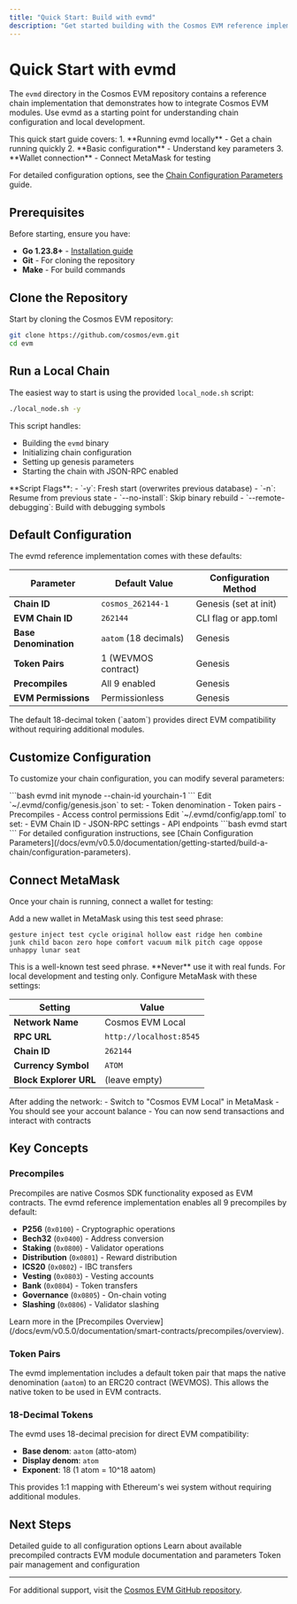 ```yaml
---
title: "Quick Start: Build with evmd"
description: "Get started building with the Cosmos EVM reference implementation (evmd). Run a local chain, configure parameters, and connect your wallet."
---
```


# Quick Start with evmd

The `evmd` directory in the Cosmos EVM repository contains a reference chain implementation that demonstrates how to integrate Cosmos EVM modules. Use evmd as a starting point for understanding chain configuration and local development.

<Info>
This quick start guide covers:
1. **Running evmd locally** - Get a chain running quickly
2. **Basic configuration** - Understand key parameters
3. **Wallet connection** - Connect MetaMask for testing

For detailed configuration options, see the [Chain Configuration Parameters](/docs/evm/v0.5.0/documentation/getting-started/build-a-chain/configuration-parameters) guide.
</Info>

## Prerequisites

Before starting, ensure you have:
- **Go 1.23.8+** - [Installation guide](https://go.dev/doc/install)
- **Git** - For cloning the repository
- **Make** - For build commands

## Clone the Repository

Start by cloning the Cosmos EVM repository:

```bash
git clone https://github.com/cosmos/evm.git
cd evm
```

## Run a Local Chain

The easiest way to start is using the provided `local_node.sh` script:

```bash
./local_node.sh -y
```

This script handles:
- Building the `evmd` binary
- Initializing chain configuration
- Setting up genesis parameters
- Starting the chain with JSON-RPC enabled

<Note>
**Script Flags**:
- `-y`: Fresh start (overwrites previous database)
- `-n`: Resume from previous state
- `--no-install`: Skip binary rebuild
- `--remote-debugging`: Build with debugging symbols
</Note>

## Default Configuration

The evmd reference implementation comes with these defaults:

| Parameter | Default Value | Configuration Method |
|-----------|---------------|---------------------|
| **Chain ID** | `cosmos_262144-1` | Genesis (set at init) |
| **EVM Chain ID** | `262144` | CLI flag or app.toml |
| **Base Denomination** | `aatom` (18 decimals) | Genesis |
| **Token Pairs** | 1 (WEVMOS contract) | Genesis |
| **Precompiles** | All 9 enabled | Genesis |
| **EVM Permissions** | Permissionless | Genesis |

<Tip>
The default 18-decimal token (`aatom`) provides direct EVM compatibility without requiring additional modules.
</Tip>

## Customize Configuration

To customize your chain configuration, you can modify several parameters:

<Steps>
<Step title="Initialize with Custom Chain ID">
```bash
evmd init mynode --chain-id yourchain-1
```
</Step>

<Step title="Configure Genesis">
Edit `~/.evmd/config/genesis.json` to set:
- Token denomination
- Token pairs
- Precompiles
- Access control permissions
</Step>

<Step title="Configure app.toml">
Edit `~/.evmd/config/app.toml` to set:
- EVM Chain ID
- JSON-RPC settings
- API endpoints
</Step>

<Step title="Start Your Chain">
```bash
evmd start
```
</Step>
</Steps>

<Info>
For detailed configuration instructions, see [Chain Configuration Parameters](/docs/evm/v0.5.0/documentation/getting-started/build-a-chain/configuration-parameters).
</Info>

## Connect MetaMask

Once your chain is running, connect a wallet for testing:

<Steps>
<Step title="Import Test Account">
Add a new wallet in MetaMask using this test seed phrase:

```
gesture inject test cycle original hollow east ridge hen combine
junk child bacon zero hope comfort vacuum milk pitch cage oppose
unhappy lunar seat
```

<Warning>
This is a well-known test seed phrase. **Never** use it with real funds. For local development and testing only.
</Warning>
</Step>

<Step title="Add Custom Network">
Configure MetaMask with these settings:

| Setting | Value |
|---------|-------|
| **Network Name** | Cosmos EVM Local |
| **RPC URL** | `http://localhost:8545` |
| **Chain ID** | `262144` |
| **Currency Symbol** | `ATOM` |
| **Block Explorer URL** | (leave empty) |
</Step>

<Step title="Verify Connection">
After adding the network:
- Switch to "Cosmos EVM Local" in MetaMask
- You should see your account balance
- You can now send transactions and interact with contracts
</Step>
</Steps>

## Key Concepts

### Precompiles

Precompiles are native Cosmos SDK functionality exposed as EVM contracts. The evmd reference implementation enables all 9 precompiles by default:

- **P256** (`0x0100`) - Cryptographic operations
- **Bech32** (`0x0400`) - Address conversion
- **Staking** (`0x0800`) - Validator operations
- **Distribution** (`0x0801`) - Reward distribution
- **ICS20** (`0x0802`) - IBC transfers
- **Vesting** (`0x0803`) - Vesting accounts
- **Bank** (`0x0804`) - Token transfers
- **Governance** (`0x0805`) - On-chain voting
- **Slashing** (`0x0806`) - Validator slashing

<Info>
Learn more in the [Precompiles Overview](/docs/evm/v0.5.0/documentation/smart-contracts/precompiles/overview).
</Info>

### Token Pairs

The evmd implementation includes a default token pair that maps the native denomination (`aatom`) to an ERC20 contract (WEVMOS). This allows the native token to be used in EVM contracts.

### 18-Decimal Tokens

The evmd uses 18-decimal precision for direct EVM compatibility:
- **Base denom**: `aatom` (atto-atom)
- **Display denom**: `atom`
- **Exponent**: 18 (1 atom = 10^18 aatom)

This provides 1:1 mapping with Ethereum's wei system without requiring additional modules.

## Next Steps

<CardGroup cols={2}>
<Card title="Configuration Parameters" icon="gear" href="/docs/evm/v0.5.0/documentation/getting-started/build-a-chain/configuration-parameters">
Detailed guide to all configuration options
</Card>

<Card title="Precompiles" icon="puzzle" href="/docs/evm/v0.5.0/documentation/smart-contracts/precompiles/overview">
Learn about available precompiled contracts
</Card>

<Card title="VM Module" icon="microchip" href="/docs/evm/v0.5.0/documentation/cosmos-sdk/modules/vm">
EVM module documentation and parameters
</Card>

<Card title="ERC20 Module" icon="coins" href="/docs/evm/v0.5.0/documentation/cosmos-sdk/modules/erc20">
Token pair management and configuration
</Card>
</CardGroup>

---

For additional support, visit the [Cosmos EVM GitHub repository](https://github.com/cosmos/evm).
